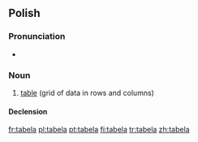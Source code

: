 ==Polish==

===Pronunciation===
* {{IPA|[ta'bɛla]}}

===Noun===
{{infl|pl|noun|g=f}}

# [[table]] (grid of data in rows and columns)

====Declension====
{{pl-decl-noun
|tabela|tabele
|tabeli|tabel
|tabeli|tabelom
|tabelę|tabele
|tabelą|tabelami
|tabeli|tabelach
|tabelo|tabele
}}

[[fr:tabela]]
[[pl:tabela]]
[[pt:tabela]]
[[fi:tabela]]
[[tr:tabela]]
[[zh:tabela]]